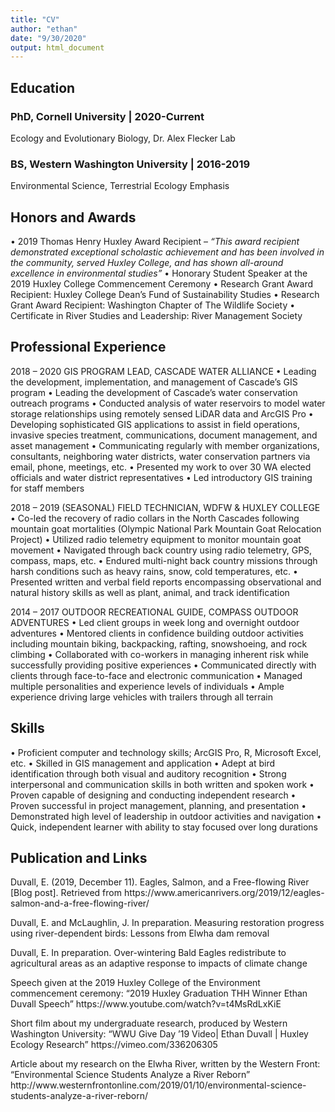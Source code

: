 ```yaml
---
title: "CV"
author: "ethan"
date: "9/30/2020"
output: html_document
---
```


## **Education**

### PhD, Cornell University | 2020-Current
Ecology and Evolutionary Biology, Dr. Alex Flecker Lab

### BS, Western Washington University | 2016-2019
Environmental Science, Terrestrial Ecology Emphasis 

## **Honors and Awards**

•	2019 Thomas Henry Huxley Award Recipient – *"This award recipient demonstrated exceptional scholastic achievement and has been involved in the community, served Huxley College, and has shown all-around excellence in environmental studies”*
•	Honorary Student Speaker at the 2019 Huxley College Commencement Ceremony
•	Research Grant Award Recipient: Huxley College Dean’s Fund of Sustainability Studies 
•	Research Grant Award Recipient: Washington Chapter of The Wildlife Society
•	Certificate in River Studies and Leadership: River Management Society

## **Professional Experience**

2018 – 2020
GIS PROGRAM LEAD, CASCADE WATER ALLIANCE
•	Leading the development, implementation, and management of Cascade's GIS program
•	Leading the development of Cascade’s water conservation outreach programs 
•	Conducted analysis of water reservoirs to model water storage relationships using remotely sensed LiDAR data and ArcGIS Pro
•	Developing sophisticated GIS applications to assist in field operations, invasive species treatment, communications, document management, and asset management
•	Communicating regularly with member organizations, consultants, neighboring water districts, water conservation partners via email, phone, meetings, etc.
•	Presented my work to over 30 WA elected officials and water district representatives
•	Led introductory GIS training for staff members

2018 – 2019 (SEASONAL)
FIELD TECHNICIAN, WDFW & HUXLEY COLLEGE
•	Co-led the recovery of radio collars in the North Cascades following mountain goat mortalities (Olympic National Park Mountain Goat Relocation Project)
•	Utilized radio telemetry equipment to monitor mountain goat movement 
•	Navigated through back country using radio telemetry, GPS, compass, maps, etc.
•	Endured multi-night back country missions through harsh conditions such as heavy rains, snow, cold temperatures, etc.
•	Presented written and verbal field reports encompassing observational and natural history skills as well as plant, animal, and track identification

2014 – 2017
OUTDOOR RECREATIONAL GUIDE, COMPASS OUTDOOR ADVENTURES
•	Led client groups in week long and overnight outdoor adventures
•	Mentored clients in confidence building outdoor activities including mountain biking, backpacking, rafting, snowshoeing, and rock climbing
•	Collaborated with co-workers in managing inherent risk while successfully providing positive experiences
•	Communicated directly with clients through face-to-face and electronic communication
•	Managed multiple personalities and experience levels of individuals 
•	Ample experience driving large vehicles with trailers through all terrain

## **Skills**

•	Proficient computer and technology skills; ArcGIS Pro, R, Microsoft Excel, etc.
•	Skilled in GIS management and application 
•	Adept at bird identification through both visual and auditory recognition
•	Strong interpersonal and communication skills in both written and spoken work	•	Proven capable of designing and conducting independent research
•	Proven successful in project management, planning, and presentation
•	Demonstrated high level of leadership in outdoor activities and navigation
•	Quick, independent learner with ability to stay focused over long durations

## **Publication and Links **

Duvall, E. (2019, December 11). Eagles, Salmon, and a Free-flowing River [Blog post]. Retrieved from 
https://www.americanrivers.org/2019/12/eagles-salmon-and-a-free-flowing-river/

Duvall, E. and McLaughlin, J. In preparation. Measuring restoration progress using river-dependent 
birds: Lessons from Elwha dam removal

Duvall, E. In preparation. Over-wintering Bald Eagles redistribute to agricultural areas as an adaptive 
response to impacts of climate change

Speech given at the 2019 Huxley College of the Environment commencement ceremony:
“2019 Huxley Graduation THH Winner Ethan Duvall Speech”
https://www.youtube.com/watch?v=t4MsRdLxKiE

Short film about my undergraduate research, produced by Western Washington University:
“WWU Give Day ’19 Video| Ethan Duvall | Huxley Ecology Research”
	https://vimeo.com/336206305

Article about my research on the Elwha River, written by the Western Front:
“Environmental Science Students Analyze a River Reborn”
http://www.westernfrontonline.com/2019/01/10/environmental-science-students-analyze-a-river-reborn/




